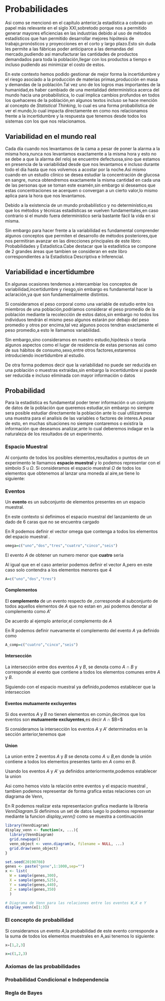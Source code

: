 # Probabilidades

Asi como se mencionó en el capítulo anterior,la estadística a cobrado un papel más relevante en el siglo XXI,sobretodo porque nos a permitido generar mayores eficiencias en las industrias debido al uso de métodos estadísticos que han permitido desarrollar mejores hipótesis de trabajo,pronósticos y proyecciones en el corto y largo plazo.Esto sin duda les permite a las fábricas poder anticiparce a las demandas del mercado,pudiendo asi manufacturar las cantidades de productos demandados para toda la población,llegar con los productos a tiempo e incluso pudiendo asi minimizar el costo de estos.

En este contexto hemos podido gestionar de mejor forma la incertidumbre y el riesgo asociado a la producción de materias primas,producción en masa y demandas de la población.Tal vez uno de los logros mas importantes de la humanidad,es haber cambiado de una mentalidad determinística acerca del mundo hacia una probabilística, lo cual implica cambios profundos en todos los quehaceres de la población,en algunos textos incluso se hace mención al concepto de _Statistical Thinking_, lo cual es una forma probabilística de ver el mundo,lo cual impacta directamente en como nos relacionamos frente a la incertidumbre y la respuesta que tenemos desde todos los sistemas con los que nos relacionamos.

## Variabilidad en el mundo real

Cada día cuando nos levantamos de la cama a pesar de poner la alarma a la misma hora,nunca nos levantamos exactamente a la misma hora y esto no se debe a que la alarma del reloj se encuentre defectuosa,sino que estamos en presencia de la variabilidad desde que nos levantamos e incluso durante todo el día hasta que nos volvemos a acostar por la noche.Así mismo cuando en un estudio clínico se desea estudiar la concentración de glucosa en sangre, nunca obtendremos exactamente la misma cantidad en cada una de las personas que se toman este examén,sin embargo si deseamos que estas concentraciones se acerquen o convergan a un cierto valor,lo mismo aplica para la hora que nos levantamos.

Debido a la existencia de un mundo probabilístico y no determinístico,es que los métodos y técnicas estadísticas se vuelven fundamentales,en caso contrario si el mundo fuera determinístico sería bastante fácil la vida en si misma.

Sin embargo para hacer frente a la variabilidad es fundamental comprender algunos conceptos que permiten el desarrollo de métodos posteriores,que nos permitiran avanzar en las direcciones principales de este libro: Probabilidades y Estadística.Cabe destacar que la estadística se compone de 2 grandes áreas que tambien se consideran en este libro correspondientes a la Estadística Descriptiva e Inferencial.

## Variabilidad e incertidumbre

En algunas ocasiones tendemos a intercambiar los conceptos de variabilidad,incertidumbre y riesgo,sin embargo es fundamental hacer la aclaración,ya que son fundamentalmente distintos.

Si consideramos el peso corporal como una variable de estudio entre los miembros de una población,podriamos considerar el peso promedio de la población mediante la recolección de estos datos,sin embargo no todos los individuos tendrán el mismo peso algunos estarán por debajo del peso promedio y otros por encima,tal vez algunos pocos tendran exactamente el peso promedio,a esto le llamamos variabilidad.

Sin embargo,sino consideramos en nuestro estudio,hipótesis o teoria algunos aspectos como el lugar de residencia de estas personas asi como de sus hábitos de consumo,sexo,entre otros factores,estaremos introduciendo incertidumbre al estudio.

De otra forma podemos decir que la variabilidad no puede ser reducida en una población o muestras extraidas,sin embargo la incertidumbre si puede ser reducida e incluso eliminada con mayor información o datos

## Probabilidad

Para la estadistica es fundamental poder tener información o un conjunto de datos de la población que queremos estudiar,sin embargo no siempre sera posible estudiar directamente la población ante lo cual utilizaremos una muestra para el analísis de las variables o factores de interes.A pesar de esto, en muchas situaciones no siempre contaremos o existira la información que deseamos analizar,ante lo cual deberemos indagar en la naturaleza de los resultados de un experimento.

### Espacio Muestral

Al conjunto de todos los posibles elementos,resultados o puntos de un experimento le llamamos **espacio muestral** y lo podemos representar con el simbolo *S* u $\Omega$. 
Si consideramos el espacio muestral $\Omega$ de todos los elementos que obtenemos al lanzar una moneda al aire,se tiene lo siguiente:


\begin{align*}
\Omega=[ \ C,\ S \ ]
\end{align*}

### Eventos

Un **evento** es un subconjunto de elementos presentes en un espacio muestral. 

En este contexto si definimos el espacio muestral del lanzamiento de un dado de 6 caras que no se encuentra cargado

\begin{align*}
\Omega=[uno,dos,tres,cuatro,cinco,seis]
\end{align*}

En R podemos definir el vector omega que contenga a todos los elementos del espacio muestral \Omega.

```r
omega=c("uno","dos","tres","cuatro","cinco","seis")
```


El evento $A$ de obtener un numero menor que **cuatro** seria

\begin{align*}
A=[uno,dos,tres]
\end{align*}

Al igual que en el caso anterior podemos definir el vector A,pero en este caso solo contendra a los elementos menores que 4

```r
A=c("uno","dos","tres")
```


#### Complementos

El **complemento** de un evento respecto de \Omega,corresponde al subconjunto de todos aquellos elementos de $A$ que no estan en \Omega,asi podemos denotar al complemento como $A'$

De acuerdo al ejemplo anterior,el complemento de $A$

\begin{align*}
A'=[cuatro,cinco,seis]
\end{align*}

En R podemos definir nuevamente el complemento del evento $A$ ya definido como

```r
A_comp=c("cuatro","cinco","seis")
```


#### Intersección

La intersección entre dos eventos $A$ y $B$, se denota como $A$ $\cap$ $B$ y corresponde al evento que contiene a todos los elementos comunes entre $A$ y $B$.

Siguiendo con el espacio muestral \Omega ya definido,podemos establecer que la interseccion

\begin{align*}
\Omega \cap A=[uno,dos,tres]
\end{align*}

#### Eventos mutuamente excluyentes

Si dos eventos $A$ y $B$ no tienen elementos en común,decimos que los eventos son **mutuamente excluyentes**,es decir $A$ $\cap$ $B=\phi $

Si consideramos la intersección los eventos $A$ y $A'$ determinados en la sección anterior,tenemos que

\begin{align*}
A \cap \ A'=\phi
\end{align*}

#### Union

La union entre 2 eventos $A$ y $B$ se denota como $A$ $\cup$ $B$,en donde la unión contiene a todos los elementos presentes tanto en $A$ como en $B$.

Usando los eventos $A$ y $A'$ ya definidos anteriormente,podemos establecer la union


\begin{align*}
A \cup \ A'=[uno,dos,tres,cuatro,cinco,seis]
\end{align*}

Asi como hemos visto la relación entre eventos y el espacio muestral \Omega, tambien podemos representar de forma grafica estas relaciones con un diagrama de Venn, 

En R podemos realizar esta representacion grafica mediante la libreria *VennDiagram*.Si definimos un set de datos luego lo podemos representar mediante la funcion *display_venn()* como se muestra a continuación

```r
library(VennDiagram)
display_venn <- function(x, ...){
  library(VennDiagram)
  grid.newpage()
  venn_object <- venn.diagram(x, filename = NULL, ...)
  grid.draw(venn_object)
}

set.seed(20190708)
genes <- paste("gene",1:1000,sep="")
x <- list(
  W = sample(genes,300), 
  X = sample(genes,525), 
  Y = sample(genes,440),
  Z = sample(genes,350)
  )
```

```r
# Diagrama de Venn para las relaciones entre los eventos W,X e Y
display_venn(x[1:3])

```






### El concepto de probabilidad

Si consideramos un evento $A$,la probabilidad de este evento corresponde a la suma de todos los elementos muestrales en A,asi tenemos lo siguiente:

\begin{align*}
0 \le P(A) \le  1 \\ \\
P(\theta)=0 \\ \\
P(S)=1 
\end{align*}


```python
x=[1,2,3]
```

```r
x=c(1,2,3)
```

### Axiomas de las probabilidades


### Probabilidad Condicional e Independencia


### Regla de Bayes


